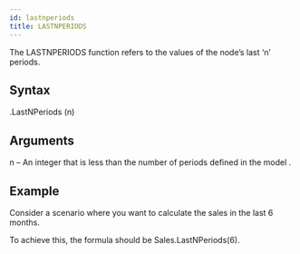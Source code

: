 ```yaml
---
id: lastnperiods
title: LASTNPERIODS
---
```


The LASTNPERIODS function refers to the values of the node’s  last ‘n’ periods.

## Syntax
.LastNPeriods (n) 

## Arguments
n – An integer that is less than the number of periods defined in the model .

## Example
Consider a scenario where you want to calculate the sales in the last 6 months. 

To achieve this, the formula should be Sales.LastNPeriods(6).
